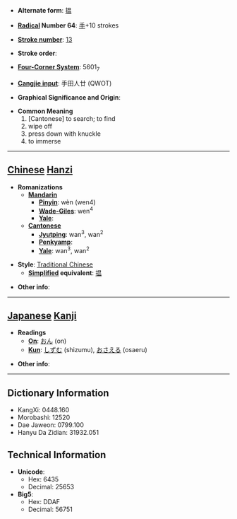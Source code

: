 * '''Alternate form''': [[揾]]

* '''[[Wiktionary:Chinese radical index| Radical]] Number 64''': [[Wiktionary:Chinese radical index 手|手]]+10 strokes

* '''[[Wiktionary:Chinese total strokes index|Stroke number]]''': [[Wiktionary:Chinese total strokes index 13|13]]

* '''Stroke order''': 

* '''[[Wiktionary:Chinese four corner index|Four-Corner System]]''': 5601<sub>7</sub>

* '''[[Wiktionary:Chinese Cangjie index|Cangjie input]]''': 手田人廿 (QWOT)

* '''Graphical Significance and Origin''': 

* '''Common Meaning'''
*#[Cantonese] to search; to find
*#wipe off
*# press down with knuckle
*# to immerse


----

== [[Chinese]] [[Hanzi]] ==

* '''Romanizations'''
** '''[[Mandarin]]'''
*** '''[[Pinyin]]''': wèn (wen4)
*** '''[[Wade-Giles]]''': wen<sup>4</sup>
*** '''[[Yale]]''': 
** '''[[Cantonese]]'''
*** '''[[Jyutping]]''': wan<sup>3</sup>, wan<sup>2</sup>
*** '''[[Penkyamp]]''': 
*** '''[[Yale]]''': wan<sup>3</sup>, wan<sup>2</sup>

* '''Style''': [[Traditional Chinese]] 
** '''[[Simplified Chinese|Simplified]] equivalent''': [[揾]]

* '''Other info''': 

----

== [[Japanese]] [[Kanji]] ==

* '''Readings'''
** '''[[On]]''': [[おん]] (on)
** '''[[Kun]]''': [[しずむ]] (shizumu), [[おさえる]] (osaeru)

* '''Other info''':  

----

== Dictionary Information ==

* KangXi: 0448.160
* Morobashi: 12520
* Dae Jaweon: 0799.100
* Hanyu Da Zidian: 31932.051

== Technical Information ==

* '''Unicode''':
** Hex: 6435
** Decimal: 25653
* '''Big5''':
** Hex: DDAF
** Decimal: 56751